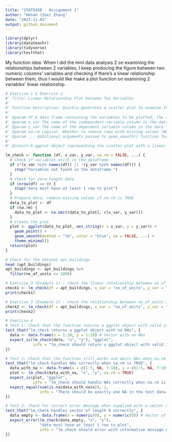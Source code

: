 ```yaml
---
title: "STAT545B - Assignment 1"
author: "Hehan (Zoe) Zhang"
date: "2023-11-03"
output: github_document
---
```


```r
library(dplyr)
library(datateachr)
library(tidyverse)
library(testthat)
```

My function idea: When I did the mini data analysis 2 on examining the relationships between 2 variables, I keep producing the figure between two numeric columns' variables and checking if there's a linear relationship between them, thus I would like make a plot function on examining 2 variables' linear relationship.

```r
# Exercise 1 & Exercise 2
#' Title: Linear Relationship Plot between Two Variables
#'
#' Function Description: Quickly generates a scatter plot to examine the linear relationship between two specified variables in a given data frame. It fits a linear model (lm) to the data and adds it to the plot.
#'
#' @param df A data frame containing the variables to be plotted, the abbreviation of dataframe is always used as df.
#' @param x_var The name of the independent variable column in the data frame as a string, dependent variable is always represented as x variable in statistics, so we get the abbreviation here, as x_var.
#' @param y_var The name of the dependent variable column in the data frame as a string, dependent variable is always represented as y variable in statistics, so we get the abbreviation here, as y_var.
#' @param na.rm Logical. Whether to remove rows with missing values (NA) in the specified columns before plotting. I set the default as FALSE.
#' @param ... Additional arguments passed to geom_smooth() function for customization.
#'
#' @return A ggplot object representing the scatter plot with a linear fit. The plot can be further modified or directly displayed.

lm_check <- function (df, x_var, y_var, na.rm = FALSE, ...) {
  # Check if variables exist in the dataframe
  if (!(x_var %in% names(df)) || !(y_var %in% names(df))) {
    stop("Variables not found in the dataframe.")
  }
  # Check for zero-length data
  if (nrow(df) == 0) {
    stop("data must have at least 1 row to plot")
  }
  # Prepare data, remove missing values if na.rm is TRUE
  data_to_plot <- df
  if (na.rm) {
    data_to_plot <- na.omit(data_to_plot[, c(x_var, y_var)])
  }
  # Create the plot
  plot <- ggplot(data_to_plot, aes_string(x = x_var, y = y_var)) +
    geom_point() +
    geom_smooth(method = "lm", color = "blue", se = FALSE, ...) +
    theme_minimal() 
  return(plot)
}
```

```r
# Check for the dataset apt_buildings
head (apt_buildings)
apt_buildings <- apt_buildings %>% 
  filter(no_of_units <= 1000)
```

```r
# Exercise 3 (Example 1) - check the linear relationship between no_of_units and no_of_storeys in apt_buildings dataset and fit a linear regression line, we can see that there's a positive relationship between no_of_units and no_of_storeys. 
check1 <- lm_check(df = apt_buildings, x_var = "no_of_units", y_var = "no_of_storeys", na.rm = TRUE)
print(check1)
```

```r
# Exercise 3 (Example 2) - check the relationship between no_of_units and no_of_elevators in apt_buildings dataset and fit a linear regression line, we can see that there's a positive relationship between no_of_units and no_of_elevators. 
check2 <- lm_check(df = apt_buildings, x_var = "no_of_units", y_var = "no_of_elevators", na.rm = TRUE)
print(check2)
```
```r
# Exercise 4
# Test 1: Check that the function returns a ggplot object with valid input and no NAs
test_that("lm_check returns a ggplot object with no NAs", {
  data <- data.frame(x = 1:10, y = 1:10) # Vector with no NAs
  expect_is(lm_check(data, "x", "y"), "ggplot", 
            info = "lm_check should return a ggplot object with valid input and no NAs.")
})

# Test 2: Check that the function still works and omits NAs when na.rm is TRUE
test_that("lm_check handles NAs correctly when na.rm is TRUE", {
  data_with_na <- data.frame(x = c(1:5, NA, 7:10), y = c(1:5, NA, 7:10)) # Vector with NAs
  plot <- lm_check(data_with_na, "x", "y", na.rm = TRUE)
  expect_is(plot, "ggplot", 
            info = "lm_check should handle NAs correctly when na.rm is TRUE.")
  expect_equal(sum(is.na(data_with_na$x)), 1, 
               info = "There should be exactly one NA in the test data.")
})

# Test 3: Check for correct error message when supplied with a vector of length 0
test_that("lm_check handles vector of length 0 correctly", {
  data_empty <- data.frame(x = numeric(0), y = numeric(0)) # Vector of length 0
  expect_error(lm_check(data_empty, "x", "y"), 
               "data must have at least 1 row to plot", 
               info = "lm_check should error with informative message when vector length is 0.")
})
```

